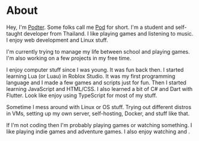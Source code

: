 
<H1 className="mt-0">About</H1>

Hey, I'm <U>Podter</U>. Some folks call me <U>Pod</U> for short. I'm a student and self-taught
developer from Thailand. I like playing games and listening to music. I enjoy
web development and Linux stuff.

I'm currently trying to manage my life between school and playing games.
I'm also working on a few projects in my free time.

<Separator className="mt-6" />

I enjoy computer stuff since I was young. It was fun back then.
I started learning Lua (or Luau) in Roblox Studio. It was my first programming language and
I made a few games and scripts just for fun. Then I started learning JavaScript and HTML/CSS.
I also learned a bit of C# and Dart with Flutter. Look like enjoy using TypeScript for most of my stuff.

<WakaTime />

Sometime I mess around with Linux or OS stuff. Trying out different distros in VMs,
setting up my own server, self-hosting, Docker, and stuff like that.

<PodterServer />

If I'm not coding then I'm probably playing games or watching something.
I like playing indie games and adventure games. I also enjoy watching <SouthPark /> and <Bluey />.

<Steam />

<Separator className="mt-6" />

<Socials />
